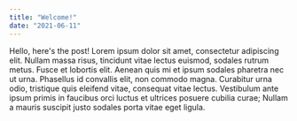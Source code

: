 ```yaml
---
title: "Welcome!"
date: "2021-06-11"
---
```


Hello, here's the post! Lorem ipsum dolor sit amet, consectetur adipiscing elit. Nullam massa risus, tincidunt vitae lectus euismod, sodales rutrum metus. Fusce et lobortis elit. Aenean quis mi et ipsum sodales pharetra nec ut urna. Phasellus id convallis elit, non commodo magna. Curabitur urna odio, tristique quis eleifend vitae, consequat vitae lectus. Vestibulum ante ipsum primis in faucibus orci luctus et ultrices posuere cubilia curae; Nullam a mauris suscipit justo sodales porta vitae eget ligula.
